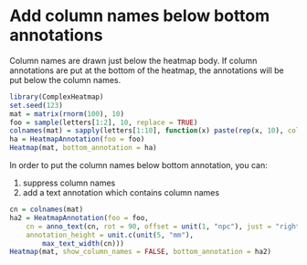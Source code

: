 Add column names below bottom annotations
============================================

Column names are drawn just below the heatmap body. If column annotations are put
at the bottom of the heatmap, the annotations will be put below the column names.

```r
library(ComplexHeatmap)
set.seed(123)
mat = matrix(rnorm(100), 10)
foo = sample(letters[1:2], 10, replace = TRUE)
colnames(mat) = sapply(letters[1:10], function(x) paste(rep(x, 10), collapse = ""))
ha = HeatmapAnnotation(foo = foo)
Heatmap(mat, bottom_annotation = ha)
```

In order to put the column names below bottom annotation, you can:

1. suppress column names
2. add a text annotation which contains column names

```r
cn = colnames(mat)
ha2 = HeatmapAnnotation(foo = foo,
    cn = anno_text(cn, rot = 90, offset = unit(1, "npc"), just = "right"),
    annotation_height = unit.c(unit(5, "mm"),
        max_text_width(cn)))
Heatmap(mat, show_column_names = FALSE, bottom_annotation = ha2)
```

